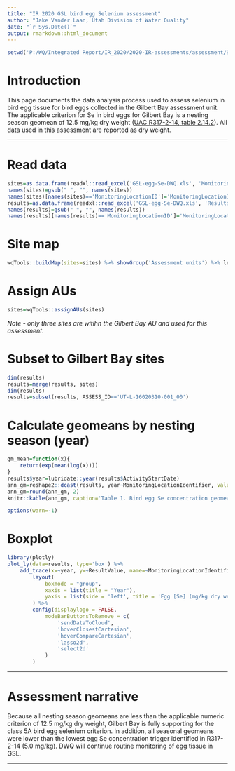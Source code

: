 ```yaml
---
title: "IR 2020 GSL bird egg Selenium assessment"
author: "Jake Vander Laan, Utah Division of Water Quality"
date: "`r Sys.Date()`"
output: rmarkdown::html_document
---
```


```r
setwd('P:/WQ/Integrated Report/IR_2020/2020-IR-assessments/assessment/99_external_assessments/gsl_egg_se')
```

# Introduction
This page documents the data analysis process used to assess selenium in bird egg tissue for bird eggs collected in the Gilbert Bay assessment unit. 
The applicable criterion for Se in bird eggs for Gilbert Bay is a nesting season geomean of 12.5 mg/kg dry weight ([UAC R317-2-14, table 2.14.2](https://rules.utah.gov/publicat/code/r317/r317-002.htm#T16){target="_blank"}). 
All data used in this assessment are reported as dry weight. 

------

# Read data
```r
sites=as.data.frame(readxl::read_excel('GSL-egg-Se-DWQ.xls', 'Monitoring Locations'))
names(sites)=gsub(" ", "", names(sites))
names(sites)[names(sites)=='MonitoringLocationID']='MonitoringLocationIdentifier'
results=as.data.frame(readxl::read_excel('GSL-egg-Se-DWQ.xls', 'Results'))
names(results)=gsub(" ", "", names(results))
names(results)[names(results)=='MonitoringLocationID']='MonitoringLocationIdentifier'
```

# Site map
```r
wqTools::buildMap(sites=sites) %>% showGroup('Assessment units') %>% leaflet::fitBounds(min(sites$LongitudeMeasure)*0.999, min(sites$LatitudeMeasure)*0.999, max(sites$LongitudeMeasure)*1.001, max(sites$LatitudeMeasure)*1.001)
```

# Assign AUs
```r
sites=wqTools::assignAUs(sites)
```
*Note - only three sites are witihn the Gilbert Bay AU and used for this assessment.*  

# Subset to Gilbert Bay sites
```r
dim(results)
results=merge(results, sites)
dim(results)
results=subset(results, ASSESS_ID=='UT-L-16020310-001_00')
```

# Calculate geomeans by nesting season (year)
```r
gm_mean=function(x){
	return(exp(mean(log(x))))
}
results$year=lubridate::year(results$ActivityStartDate)
ann_gm=reshape2::dcast(results, year~MonitoringLocationIdentifier, value.var='ResultValue', fun.aggregate=gm_mean)
ann_gm=round(ann_gm, 2)
knitr::kable(ann_gm, caption='Table 1. Bird egg Se concentration geomeans by location and year.')
```

```r
options(warn=-1)
```

# Boxplot
```r
library(plotly)
plot_ly(data=results, type='box') %>%
	add_trace(x=~year, y=~ResultValue, name=~MonitoringLocationIdentifier) %>% 
		layout(
			boxmode = "group",
			xaxis = list(title = "Year"),
			yaxis = list(side = 'left', title = 'Egg [Se] (mg/kg dry weight)')
		) %>% 
		config(displaylogo = FALSE,
			modeBarButtonsToRemove = c(
				'sendDataToCloud',
				'hoverClosestCartesian',
				'hoverCompareCartesian',
				'lasso2d',
				'select2d'
			)
		)
```

------

# Assessment narrative
Because all nesting season geomeans are less than the applicable numeric criterion of 12.5 mg/kg dry weight, Gilbert Bay is fully supporting for the class 5A bird egg selenium criterion. In addition, all seasonal geomeans were 
lower than the lowest egg Se concentration trigger identified in R317-2-14 (5.0 mg/kg). DWQ will continue routine monitoring of egg tissue in GSL.

------
 
$~$


$~$

